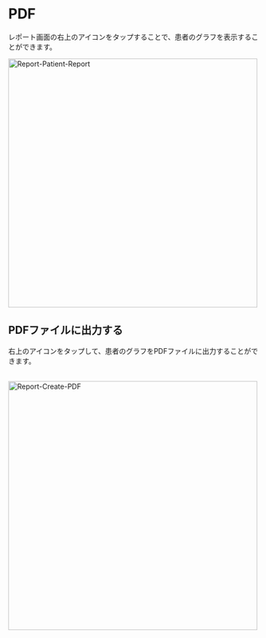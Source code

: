 # PDF

レポート画面の右上のアイコンをタップすることで、患者のグラフを表示することができます。

<Image zoom src="/assets/report/report-patient-report.png" alt="Report-Patient-Report" height="500" />

## PDFファイルに出力する

右上のアイコンをタップして、患者のグラフをPDFファイルに出力することができます。<br></br>

<Image zoom src="/assets/report/report-create-pdf.png" alt="Report-Create-PDF" height="500" />
